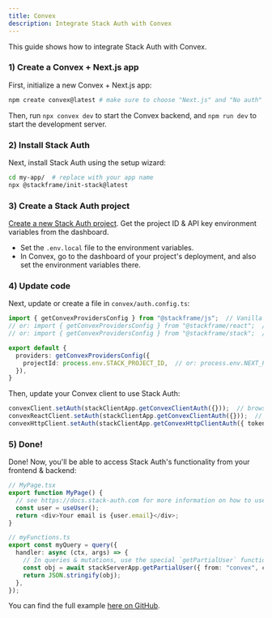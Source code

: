 ```yaml
---
title: Convex
description: Integrate Stack Auth with Convex
---
```


This guide shows how to integrate Stack Auth with Convex.

### 1) Create a Convex + Next.js app

First, initialize a new Convex + Next.js app:

```bash title="Terminal"
npm create convex@latest # make sure to choose "Next.js" and "No auth" when asked — we will add auth later
```

Then, run `npx convex dev` to start the Convex backend, and `npm run dev` to start the development server.

### 2) Install Stack Auth

Next, install Stack Auth using the setup wizard:

```bash
cd my-app/  # replace with your app name
npx @stackframe/init-stack@latest
```

### 3) Create a Stack Auth project

[Create a new Stack Auth project](https://app.stack-auth.com). Get the project ID & API key environment variables from the dashboard.

- Set the `.env.local` file to the environment variables.
- In Convex, go to the dashboard of your project's deployment, and also set the environment variables there.

### 4) Update code

Next, update or create a file in `convex/auth.config.ts`:

```ts
import { getConvexProvidersConfig } from "@stackframe/js";  // Vanilla JS
// or: import { getConvexProvidersConfig } from "@stackframe/react";  // React
// or: import { getConvexProvidersConfig } from "@stackframe/stack";  // Next.js

export default {
  providers: getConvexProvidersConfig({
    projectId: process.env.STACK_PROJECT_ID,  // or: process.env.NEXT_PUBLIC_STACK_PROJECT_ID
  }),
}
```

Then, update your Convex client to use Stack Auth:

```ts
convexClient.setAuth(stackClientApp.getConvexClientAuth({}));  // browser JS
convexReactClient.setAuth(stackClientApp.getConvexClientAuth({}));  // React
convexHttpClient.setAuth(stackClientApp.getConvexHttpClientAuth({ tokenStore: requestObject }));  // HTTP, see Stack Auth docs for more information on tokenStore
```

### 5) Done!

Done! Now, you'll be able to access Stack Auth's functionality from your frontend & backend:

```ts
// MyPage.tsx
export function MyPage() {
  // see https://docs.stack-auth.com for more information on how to use Stack Auth
  const user = useUser();
  return <div>Your email is {user.email}</div>;
}

// myFunctions.ts
export const myQuery = query({
  handler: async (ctx, args) => {
    // In queries & mutations, use the special `getPartialUser` function to get user info
    const obj = await stackServerApp.getPartialUser({ from: "convex", ctx });
    return JSON.stringify(obj);
  },
});
```

You can find the full example [here on GitHub](https://github.com/stack-auth/convex-next-template).


